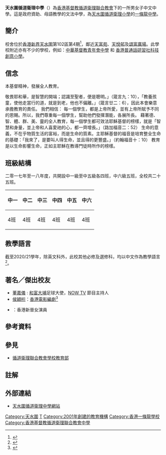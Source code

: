 
{{Infobox School
| name = 天水圍循道衞理中學
| other_name = Tin Shui Wai Methodist College
| image = [[File:Tin_Shui_Wai_Methodist_College_(clear_view).JPG|280px]]
| logo = 
| motto = 遵循主道 愛己愛人 積極盡心 各展潛能
| established = 2001年
| type = 公立中學
| religion = [[基督教|基督教]][[循道宗|循道宗]]
| affiliation = [[香港基督教循道衞理聯合教會|香港基督教循道衞理聯合教會]]
| district = 元朗區
| principal = 黃秀蓮女士
| vice_principal = 黃萬雄先生
| assistant_principal = 劉潔美女士、李紹良先生
| house = 紅、藍、黃、綠
| su = Triangle
| sc = 
| faculty = 
| staff = 117
| students = 
| athletics = 
| address = 新界元朗天水圍第102區第4期
| telephone = 31562500
| fax = 31562505
| website = http://www.tswmc.edu.hk/
}}
'''天水圍循道衞理中學'''（{{lang-en|Tin Shui Wai Methodist College}}）為[[香港基督教循道衞理聯合教會|香港基督教循道衞理聯合教會]]下的一所男女子中文中學。這是政府資助、母語教學的文法中學，為[[天水圍循道衛理小學|天水圍循道衛理小學]]的[[一條龍學校|一條龍中學]]。

==簡介==
校舍位於[[香港|香港]][[新界|新界]][[天水圍|天水圍]]第102區第4期<ref name="schinfo">{{cite web|title=天水圍循道衞理中學 - 中學概覽|url=http://www.chsc.hk/ssp2017/sch_detail.php?li_id=2&lang_id=2&chg_district_id=1&sch_id=333&return_page=sch_list.php%3Flang_id%3D2%26chg_district_id%3D1%26search_mode%3D%26frmMode%3Dpagebreak%26district_id%3D18|access-date=2018-04-30|archive-date=2018-11-26|archive-url=https://web.archive.org/web/20181126005733/https://www.chsc.hk/ssp2017/sch_detail.php?li_id=2&lang_id=2&chg_district_id=1&sch_id=333&return_page=sch_list.php%253Flang_id%253D2%2526chg_district_id%253D1%2526search_mode%253D%2526frmMode%253Dpagebreak%2526district_id%253D18|dead-url=no}}</ref>，鄰近[[天富苑|天富苑]]、[[天悅邨|天悅邨]]及[[頌富廣場|頌富廣場]]。此學校附近亦有不少的學校，例如：[[中華基督教青年會中學|中華基督教青年會中學]] 和 [[香港普通話研習社科技創意小學|香港普通話研習社科技創意小學]]。

==信念==
本基督精神，發展全人教育。

敬畏耶和華，是智慧的開端；認識至聖者，便是聰明。」（箴言九：10），「教養孩童，使他走當行的道，就是到老，他也不偏離。」（箴言廿二：6），因此本會樂意承擔教育的責任。 我們相信：
每一個學生，都是上帝所愛，並有上帝所賦予不同的恩賜。所以，我們尊重每一個學生，幫助他們發揮潛能，各展所長。
藉著德、智、體、群、美、靈的全人教育，每一個學生都可效法耶穌基督的榜樣，就是「智慧和身量，並上帝和人喜愛祂的心，都一齊增長。」（路加福音二：52）
生命的意義，不在乎物質生活的富裕，而是生命的質素。主耶穌基督的福音是培育整全生命的基礎：「我來了，是要叫人得生命，並且得的更豐盛。」（約翰福音十：10）
教育是以生命影響生命，正如主耶穌在教導門徒時所作的榜樣。

==班級結構==
二零一七年至一八年度，共開設中一級至中五級各四班，中六級五班，全校共二十五班。
{| class="wikitable"
!中一
!中二
!中三
!中四
!中五
!中六
|-
|4班
|4班
|4班
|4班
|4班
|4班
|}

==教學語言==
截至2020/21學年，除英文科外，此校其他必修及選修科，均以中文作為教學語言<ref>{{Cite web |url=https://dse.bigexam.hk/zh-hk/ssp/school/333 |title=大考-天水圍循道衛理中學 |access-date=2021-04-01 |archive-date=2021-02-26 |archive-url=https://web.archive.org/web/20210226133313/https://dse.bigexam.hk/zh-hk/ssp/school/333 |dead-url=no }}</ref>。

== 著名／傑出校友 ==
*[[董嘉儀|董嘉儀]] : [[和富大埔|和富大埔]]足球大使，[[NOW_TV|NOW TV]] 節目主持人
*[[侯穎桁|侯穎桁]]：[[香港電影|香港電影]][[編劇|編劇]]<ref name="天水圍循道衛理中學 中五乙班職員職位紀錄2003 - 04年度班會職員名單">{{Cite web |url=http://www2.hkedcity.net/sch_files/a/tm/tm-web/public_html/eca/5B.htm |title=天水圍循道衛理中學 中五乙班職員職位紀錄2003 - 04年度班會職員名單，2003年 |access-date=2018-12-04 |archive-url=https://web.archive.org/web/20160813105036/http://www2.hkedcity.net/sch_files/a/tm/tm-web/public_html/eca/5B.htm |archive-date=2016-08-13 |dead-url=yes }}</ref>
*{{link-yue|許月湘}}：香港新晉女演員

== 參考資料 ==
{{reflist}}

== 參見 ==
* [[循道衞理聯合教會學校教育部|循道衞理聯合教會學校教育部]]

== 註解 ==
{{noteFoot}}

== 外部連結 ==
* [http://www.tswmc.edu.hk 天水圍循道衞理中學網站] {{Wayback|url=http://www.tswmc.edu.hk/ |date=20191020005519 }}

{{香港基督教循道衛理聯合教會學校}}

[[Category:天水圍|Category:天水圍]]
[[Category:元朗區中學|T]]
[[Category:2001年創建的教育機構|Category:2001年創建的教育機構]]
[[Category:香港一條龍學校|Category:香港一條龍學校]]
[[Category:香港基督教循道衛理聯合教會中學|Category:香港基督教循道衛理聯合教會中學]]
